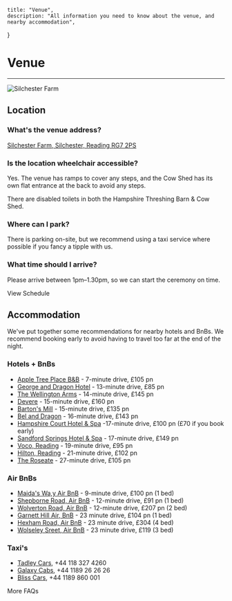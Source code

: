
    title: "Venue",
    description: "All information you need to know about the venue, and nearby accommodation",
}

# Venue
---

![Silchester Farm](/images/venue/drone.jpg)

## Location

### What's the venue address?
[Silchester Farm, Silchester, Reading RG7 2PS](https://maps.app.goo.gl/QZRks6AKDg4gbYSx7)

### Is the location wheelchair accessible?
Yes. The venue has ramps to cover any steps, and the Cow Shed has its own flat entrance at the back to avoid any steps.

There are disabled toilets in both the Hampshire Threshing Barn & Cow Shed.

### Where can I park?
There is parking on-site, but we recommend using a taxi service where possible if you fancy a tipple with us.

### What time should I arrive?
Please arrive between 1pm–1.30pm, so we can start the ceremony on time.

<Link className={`!mt-8 !mb-12`} href={'/schedule'} variant={'brand'}>View Schedule</Link>


## Accommodation
We've put together some recommendations for nearby hotels and BnBs. We recommend booking early to avoid having to travel too far at the end of the night.

### Hotels + BnBs
- [Apple Tree Place B&B](https://www.appletreeplace.co.uk/) - 7-minute drive, £105 pn
- [George and Dragon Hotel](https://georgedragonhotel.com/rooms/) - 13-minute drive, £85 pn
- [The Wellington Arms](https://www.wellingtonarmshampshire.co.uk/) - 14-minute drive, £145 pn
- [Devere](https://www.devere.co.uk/wokefield-estate/) - 15-minute drive, £160 pn
- [Barton's Mill](https://www.bartonsmillpubanddining.co.uk/accommodation) - 15-minute drive, £135 pn
- [Bel and Dragon](https://bookings.belandthedragon-kingsclere.co.uk/en/bookcore/availability/rooms/bedkingsclere/?origen_nodispo=True&lang=en) - 16-minute drive, £143 pn
- [Hampshire Court Hotel & Spa](https://www.thehampshirecourthotel.co.uk/) -17-minute drive, £100 pn (£70 if you book early)
- [Sandford Springs Hotel & Spa](https://www.sandfordsprings.co.uk/hotel) - 17-minute drive, £149 pn
-  [Voco, Reading](https://www.ihg.com/voco/hotels/gb/en/reading/xrerd/hoteldetail?qDest=Select%20Car%20Leasing%20Stadium,%20Reading,%20GB&qPt=CASH&qCiD=19&qCoD=20&qCiMy=62024&qCoMy=62024&qAdlt=2&qChld=0&qRms=1&qRtP=6CBARC&qAAR=6CBARC&qSlH=xrerd&srb_u=1&qSrt=sBR&qBrs=6c.hi.ex.sb.ul.ic.cp.cw.in.vn.cv.rs.ki.ma.sp.va.sp.re.vx.nd.sx.we.lx.rn.sn.sn.sn.sn.sn&qWch=0&qSmP=0&qRad=30&qRdU=mi&setPMCookies=false&qpMn=0&qRmFltr=) - 19-minute drive, £95 pn
- [Hilton, Reading](https://www.hilton.com/en/hotels/lhrhrhi-hilton-reading/?SEO_id=GMB-EMEA-HI-LHRHRHI) - 21-minute drive, £102 pn
- [The Roseate](https://www.roseatehotels.com/reading/theroseate/) - 27-minute drive, £105 pn

### Air BnBs
- [Maida's Wa,y Air BnB](https://www.airbnb.co.uk/rooms/927321249417719720?check_in=2024-07-19&check_out=2024-07-20&guests=1&adults=2&s=67&unique_share_id=db9d5e40-3c96-4927-b4f7-89c3ce219784) - 9-minute drive, £100 pn (1 bed)
- [Shepborne Road, Air BnB](https://www.airbnb.co.uk/rooms/973721600958537175?check_in=2024-07-19&check_out=2024-07-20&guests=1&adults=2&s=67&unique_share_id=bcf42b76-60d3-4054-a517-2bc65423c3e5) - 12-minute drive, £91 pn (1 bed)
- [Wolverton Road, Air BnB](https://www.airbnb.co.uk/rooms/997677329149673615?check_in=2024-07-19&check_out=2024-07-20&guests=1&adults=2&s=67&unique_share_id=911351fc-4b50-46c5-8077-7beb34128372) - 12-minute drive, £207 pn (2 bed)
- [Garnett Hill Air, BnB](https://www.airbnb.co.uk/rooms/37988767?check_in=2024-07-19&check_out=2024-07-20&guests=1&adults=2&s=67&unique_share_id=aef68935-4bee-494d-87f5-2bda1f6ba053) - 23 minute drive, £104 pn (1 bed)
- [Hexham Road, Air BnB](https://www.airbnb.co.uk/rooms/1001525844276050916?check_in=2024-07-19&check_out=2024-07-20&guests=1&adults=2&s=67&unique_share_id=3c648a59-df28-4820-a87d-172f2842c071) - 23 minute drive, £304 (4 bed)
- [Wolseley Sreet, Air BnB](https://www.airbnb.co.uk/rooms/819280564719711832?check_in=2024-07-19&check_out=2024-07-20&guests=1&adults=2&s=67&unique_share_id=20926035-517a-4768-90c6-3b6138c76831) -  23 minute drive, £119 (3 bed)

### Taxi's
- [Tadley Cars](https://www.tadleycarsprivatehire.co.uk/), +44 118 327 4260
- [Galaxy Cabs](https://galaxy-cars.co.uk/), +44 1189 26 26 26
- [Bliss Cars](https://www.blisscars247.com/), +44 1189 860 001

<Link className={`!mt-8 !mb-12`} href={'/faqs'}>More FAQs</Link>

<KeyLinks venue={false} faqs={false} addContainer={false} />